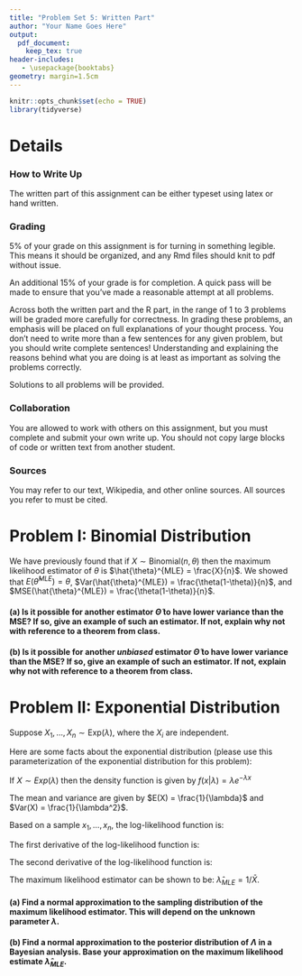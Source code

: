 ```yaml
---
title: "Problem Set 5: Written Part"
author: "Your Name Goes Here"
output:
  pdf_document:
    keep_tex: true
header-includes:
   - \usepackage{booktabs}
geometry: margin=1.5cm
---
```


```r
knitr::opts_chunk$set(echo = TRUE)
library(tidyverse)
```

\def\simiid{\stackrel{{\mbox{\text{\tiny i.i.d.}}}}{\sim}}

# Details

### How to Write Up

The written part of this assignment can be either typeset using latex or hand written.

### Grading

5% of your grade on this assignment is for turning in something legible.  This means it should be organized, and any Rmd files should knit to pdf without issue.

An additional 15% of your grade is for completion.  A quick pass will be made to ensure that you've made a reasonable attempt at all problems.

Across both the written part and the R part, in the range of 1 to 3 problems will be graded more carefully for correctness.  In grading these problems, an emphasis will be placed on full explanations of your thought process.  You don't need to write more than a few sentences for any given problem, but you should write complete sentences!  Understanding and explaining the reasons behind what you are doing is at least as important as solving the problems correctly.

Solutions to all problems will be provided.

### Collaboration

You are allowed to work with others on this assignment, but you must complete and submit your own write up.  You should not copy large blocks of code or written text from another student.

### Sources

You may refer to our text, Wikipedia, and other online sources.  All sources you refer to must be cited.

\newpage

# Problem I: Binomial Distribution

We have previously found that if $X \sim \text{Binomial}(n, \theta)$ then the maximum likelihood estimator of $\theta$ is $\hat{\theta}^{MLE} = \frac{X}{n}$.  We showed that $E(\hat{\theta}^{MLE}) = \theta$, $Var(\hat{\theta}^{MLE}) = \frac{\theta(1-\theta)}{n}$, and $MSE(\hat{\theta}^{MLE}) = \frac{\theta(1-\theta)}{n}$.

#### (a) Is it possible for another estimator $\tilde{\Theta}$ to have lower variance than the MSE?  If so, give an example of such an estimator.  If not, explain why not with reference to a theorem from class.

\vspace{7cm}

#### (b) Is it possible for another *unbiased* estimator $\tilde{\Theta}$ to have lower variance than the MSE?  If so, give an example of such an estimator.  If not, explain why not with reference to a theorem from class.

\newpage

# Problem II: Exponential Distribution

Suppose $X_1, \ldots, X_n \sim \text{Exp}(\lambda)$, where the $X_i$ are independent.

Here are some facts about the exponential distribution (please use this parameterization of the exponential distribution for this problem):

If $X \sim Exp(\lambda)$ then the density function is given by $f(x | \lambda) = \lambda e^{-\lambda x}$

The mean and variance are given by $E(X) = \frac{1}{\lambda}$ and $Var(X) = \frac{1}{\lambda^2}$.

Based on a sample $x_1, \ldots, x_n$, the log-likelihood function is:
\begin{align*}
L(\lambda | x_1, \ldots, x_n) = n \log(\lambda) - \lambda \sum_{i = 1}^n x_i
\end{align*}

The first derivative of the log-likelihood function is:
\begin{align*}
\frac{d}{d \lambda} L(\lambda | x_1, \ldots, x_n) = \frac{n}{\lambda} - \sum_{i = 1}^n x_i
\end{align*}

The second derivative of the log-likelihood function is:
\begin{align*}
\frac{d^2}{d \lambda^2} L(\lambda | x_1, \ldots, x_n) = - \frac{n}{\lambda^2}
\end{align*}

The maximum likelihood estimator can be shown to be: $\hat{\lambda}_{MLE} = 1 / \bar{X}$.

#### (a) Find a normal approximation to the sampling distribution of the maximum likelihood estimator.  This will depend on the unknown parameter $\lambda$.

\newpage

#### (b) Find a normal approximation to the posterior distribution of $\Lambda$ in a Bayesian analysis.  Base your approximation on the maximum likelihood estimate $\hat{\lambda}_{MLE}$.





